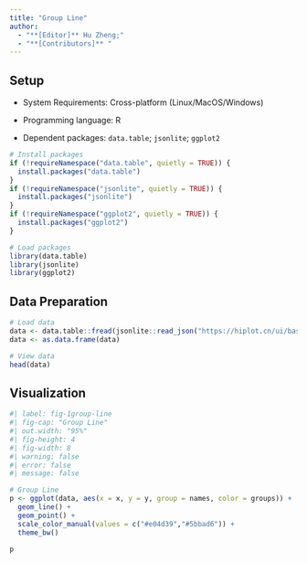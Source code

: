 ```yaml
---
title: "Group Line"
author:
  - "**[Editor]** Hu Zheng;"
  - "**[Contributors]** "
---
```


## Setup

-   System Requirements: Cross-platform (Linux/MacOS/Windows)

-   Programming language: R

-   Dependent packages: `data.table`; `jsonlite`; `ggplot2`

```r
# Install packages
if (!requireNamespace("data.table", quietly = TRUE)) {
  install.packages("data.table")
}
if (!requireNamespace("jsonlite", quietly = TRUE)) {
  install.packages("jsonlite")
}
if (!requireNamespace("ggplot2", quietly = TRUE)) {
  install.packages("ggplot2")
}

# Load packages
library(data.table)
library(jsonlite)
library(ggplot2)
```

## Data Preparation

```r
# Load data
data <- data.table::fread(jsonlite::read_json("https://hiplot.cn/ui/basic/group-line/data.json")$exampleData$textarea[[1]])
data <- as.data.frame(data)

# View data
head(data)
```

## Visualization

```r
#| label: fig-1group-line
#| fig-cap: "Group Line"
#| out.width: "95%"
#| fig-height: 4
#| fig-width: 8
#| warning: false
#| error: false
#| message: false

# Group Line
p <- ggplot(data, aes(x = x, y = y, group = names, color = groups)) +
  geom_line() +
  geom_point() +
  scale_color_manual(values = c("#e04d39","#5bbad6")) +
  theme_bw()

p
```


